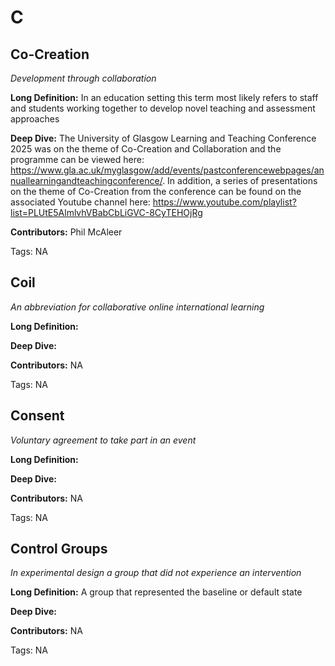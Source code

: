 #  C 
 
## Co-Creation

<dfn>Development through collaboration</dfn>

**Long Definition:** In an education setting this term most likely refers to staff and students working together to develop novel teaching and assessment approaches











**Deep Dive:** The University of Glasgow Learning and Teaching Conference 2025 was on the theme of Co-Creation and Collaboration and the programme can be viewed here: [https://www.gla.ac.uk/myglasgow/add/events/pastconferencewebpages/annuallearningandteachingconference/](https://www.gla.ac.uk/myglasgow/add/events/pastconferencewebpages/annuallearningandteachingconference/). In addition, a series of presentations on the theme of Co-Creation from the conference can be found on the associated Youtube channel here: [https://www.youtube.com/playlist?list=PLUtE5AlmlvhVBabCbLiGVC-8CyTEHOjRg](https://www.youtube.com/playlist?list=PLUtE5AlmlvhVBabCbLiGVC-8CyTEHOjRg)



**Contributors:** Phil McAleer

Tags: NA
 
## Coil

<dfn>An abbreviation for collaborative online international learning</dfn>

**Long Definition:** 











**Deep Dive:** 



**Contributors:** NA

Tags: NA
 
## Consent

<dfn>Voluntary agreement to take part in an event</dfn>

**Long Definition:** 











**Deep Dive:** 



**Contributors:** NA

Tags: NA
 
## Control Groups

<dfn>In experimental design a group that did not experience an intervention</dfn>

**Long Definition:** A group that represented the baseline or default state











**Deep Dive:** 



**Contributors:** NA

Tags: NA
